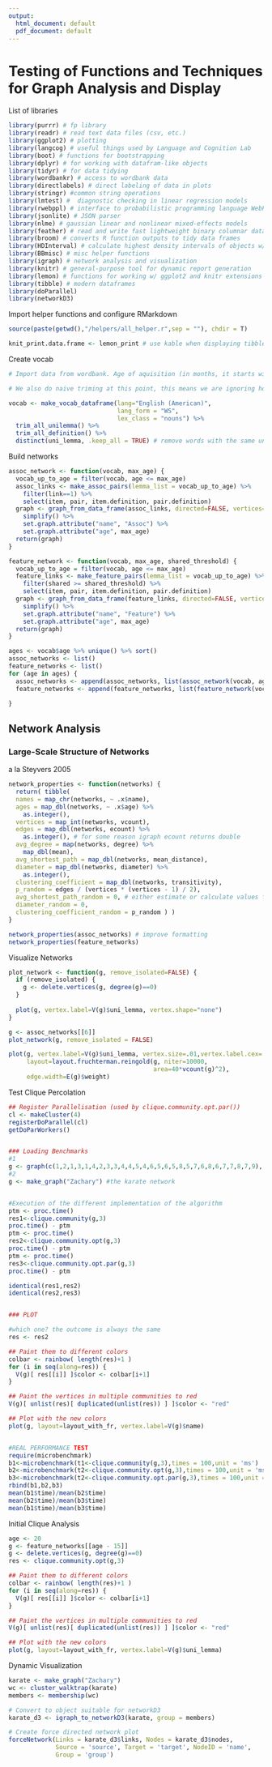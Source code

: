 ```yaml
---
output:
  html_document: default
  pdf_document: default
---
```

# Testing of Functions and Techniques for Graph Analysis and Display

List of libraries
```r
library(purrr) # fp library
library(readr) # read text data files (csv, etc.)
library(ggplot2) # plotting
library(langcog) # useful things used by Language and Cognition Lab
library(boot) # functions for bootstrapping
library(dplyr) # for working with datafram-like objects
library(tidyr) # for data tidying
library(wordbankr) # access to wordbank data
library(directlabels) # direct labeling of data in plots
library(stringr) #common string operations
library(lmtest) #  diagnostic checking in linear regression models
library(rwebppl) # interface to probabilistic programming language WebPPL
library(jsonlite) # JSON parser
library(nlme) # gaussian linear and nonlinear mixed-effects models
library(feather) # read and write fast lightweight binary columnar data
library(broom) # converts R function outputs to tidy data frames
library(HDInterval) # calculate highest density intervals of objects w/ pdf
library(BBmisc) # misc helper functions
library(igraph) # network analysis and visualization
library(knitr) # general-purpose tool for dynamic report generation
library(lemon) # functions for working w/ ggplot2 and knitr extensions
library(tibble) # modern dataframes
library(doParallel)
library(networkD3)
```

Import helper functions and configure RMarkdown
```r
source(paste(getwd(),"/helpers/all_helper.r",sep = ""), chdir = T)

knit_print.data.frame <- lemon_print # use kable when displaying tibbles in knit
```

Create vocab 
```r
# Import data from wordbank. Age of aquisition (in months, it starts with 16, 17,..) is that at which 50% of children can produce the word. The "defintion" is the word, the "unilemma"" is the translation in English.

# We also do naive triming at this point, this means we are ignoring homophone/polysemy (chiken (food), chiken (animals), etc,.. but we will have to be careful in our choices if we are preparing later for publication

vocab <- make_vocab_dataframe(lang="English (American)",
                              lang_form = "WS",
                              lex_class = "nouns") %>%
  trim_all_unilemma() %>%
  trim_all_definition() %>%
  distinct(uni_lemma, .keep_all = TRUE) # remove words with the same uni_lemma?
```

Build networks
```r
assoc_network <- function(vocab, max_age) {
  vocab_up_to_age = filter(vocab, age <= max_age)
  assoc_links <- make_assoc_pairs(lemma_list = vocab_up_to_age) %>%
    filter(link==1) %>%
    select(item, pair, item.definition, pair.definition)
  graph <- graph_from_data_frame(assoc_links, directed=FALSE, vertices=vocab_up_to_age) %>%
    simplify() %>%
    set.graph.attribute("name", "Assoc") %>%
    set.graph.attribute("age", max_age)
  return(graph)
}

feature_network <- function(vocab, max_age, shared_threshold) {
  vocab_up_to_age = filter(vocab, age <= max_age)
  feature_links <- make_feature_pairs(lemma_list = vocab_up_to_age) %>%
    filter(shared >= shared_threshold) %>%
    select(item, pair, item.definition, pair.definition)
  graph <- graph_from_data_frame(feature_links, directed=FALSE, vertices=vocab_up_to_age) %>%
    simplify() %>%
    set.graph.attribute("name", "Feature") %>%
    set.graph.attribute("age", max_age)
  return(graph)
}

ages <- vocab$age %>% unique() %>% sort()
assoc_networks <- list()
feature_networks <- list()
for (age in ages) {
  assoc_networks <- append(assoc_networks, list(assoc_network(vocab, age)))
  feature_networks <- append(feature_networks, list(feature_network(vocab, age, 1)))

}
```

## Network Analysis

### Large-Scale Structure of Networks

a la Steyvers 2005

```r
network_properties <- function(networks) {
  return( tibble(
  names = map_chr(networks, ~ .x$name),
  ages = map_dbl(networks, ~ .x$age) %>%
    as.integer(),
  vertices = map_int(networks, vcount),
  edges = map_dbl(networks, ecount) %>%
    as.integer(), # for some reason igraph ecount returns double
  avg_degree = map(networks, degree) %>%
    map_dbl(mean),
  avg_shortest_path = map_dbl(networks, mean_distance),
  diameter = map_dbl(networks, diameter) %>%
    as.integer(),
  clustering_coefficient = map_dbl(networks, transitivity),
  p_random = edges / (vertices * (vertices - 1) / 2),
  avg_shortest_path_random = 0, # either estimate or calculate values for random nets
  diameter_random = 0,
  clustering_coefficient_random = p_random ) )
}

network_properties(assoc_networks) # improve formatting
network_properties(feature_networks)
```

Visualize Networks
```r
plot_network <- function(g, remove_isolated=FALSE) {
  if (remove_isolated) {
    g <- delete.vertices(g, degree(g)==0)
  }
  
  plot(g, vertex.label=V(g)$uni_lemma, vertex.shape="none")
}

g <- assoc_networks[[6]]
plot_network(g, remove_isolated = FALSE)

plot(g, vertex.label=V(g)$uni_lemma, vertex.size=.01,vertex.label.cex=.8,
     layout=layout.fruchterman.reingold(g, niter=10000, 
                                        area=40*vcount(g)^2),
     edge.width=E(g)$weight)
```

Test Clique Percolation
```r
## Register Parallelisation (used by clique.community.opt.par())
cl <- makeCluster(4)
registerDoParallel(cl)
getDoParWorkers()


### Loading Benchmarks
#1 
g <- graph(c(1,2,1,3,1,4,2,3,3,4,4,5,4,6,5,6,5,8,5,7,6,8,6,7,7,8,7,9), directed=F)
#2
g <- make_graph("Zachary") #the karate network


#Execution of the different implementation of the algorithm
ptm <- proc.time()
res1<-clique.community(g,3)
proc.time() - ptm
ptm <- proc.time()
res2<-clique.community.opt(g,3)
proc.time() - ptm
ptm <- proc.time()
res3<-clique.community.opt.par(g,3)
proc.time() - ptm

identical(res1,res2)
identical(res2,res3)


### PLOT

#which one? the outcome is always the same
res <- res2

## Paint them to different colors
colbar <- rainbow( length(res)+1 )
for (i in seq(along=res)) {
  V(g)[ res[[i]] ]$color <- colbar[i+1]
}

## Paint the vertices in multiple communities to red
V(g)[ unlist(res)[ duplicated(unlist(res)) ] ]$color <- "red"

## Plot with the new colors
plot(g, layout=layout_with_fr, vertex.label=V(g)$name)


#REAL PERFORMANCE TEST
require(microbenchmark)
b1<-microbenchmark(t1<-clique.community(g,3),times = 100,unit = 'ms')
b2<-microbenchmark(t2<-clique.community.opt(g,3),times = 100,unit = 'ms')
b3<-microbenchmark(t2<-clique.community.opt.par(g,3),times = 100,unit = 'ms')
rbind(b1,b2,b3)
mean(b1$time)/mean(b2$time)
mean(b2$time)/mean(b3$time)
mean(b1$time)/mean(b3$time)
```

Initial Clique Analysis
```r
age <- 20
g <- feature_networks[[age - 15]]
g <- delete.vertices(g, degree(g)==0)
res <- clique.community.opt(g,3)

## Paint them to different colors
colbar <- rainbow( length(res)+1 )
for (i in seq(along=res)) {
  V(g)[ res[[i]] ]$color <- colbar[i+1]
}

## Paint the vertices in multiple communities to red
V(g)[ unlist(res)[ duplicated(unlist(res)) ] ]$color <- "red"

## Plot with the new colors
plot(g, layout=layout_with_fr, vertex.label=V(g)$uni_lemma)
```

Dynamic Visualization
```r
karate <- make_graph("Zachary")
wc <- cluster_walktrap(karate)
members <- membership(wc)

# Convert to object suitable for networkD3
karate_d3 <- igraph_to_networkD3(karate, group = members)

# Create force directed network plot
forceNetwork(Links = karate_d3$links, Nodes = karate_d3$nodes,
             Source = 'source', Target = 'target', NodeID = 'name',
             Group = 'group')
```

